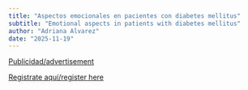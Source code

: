```yaml
---
title: "Aspectos emocionales en pacientes con diabetes mellitus"
subtitle: "Emotional aspects in patients with diabetes mellitus"
author: "Adriana Alvarez"
date: "2025-11-19"
---
```


[Publicidad/advertisement](2025-11-19.pdf)

[Registrate aquí/register
here](https://aarhusuniversity.zoom.us/j/63551698559)
